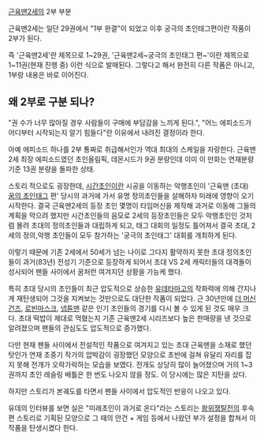 [[근육맨2세]]의 2부 부분

근육맨2세는 일단 29권에서 "1부 완결"이 되었고 이후 궁극의 초인태그편이란 작품이 2부가 된다.

즉 '근육맨2세'란 제목으로 1~29권, '근육맨2세~궁극의 초인태그 편~'이란 제목으로 1~11권(현재 진행 중) 이런 식으로 발매된다. 그렇다고 해서 완전히 다른 작품은 아니고, 1부랑 내용은 바로 이어진다.

== 왜 2부로 구분 되나? ==
"권 수가 너무 많아질 경우 사람들이 구매에 부담감을 느끼게 된다.", "어느 에피소드가 어디부터 시작되는지 알기 힘들다"란 이유에서 내려진 결정이라 한다.

아예 에피소드 하나를 2부 통짜로 취급해서인가 역대 최대의 스케일을 자랑한다. 근육맨2세 최장 에피소드였던 초인올림픽, 데몬시드가 9권 분량인데 이미 이 만화는 연재분량 기준 13권 분량을 돌파한 상태.

스토리 적으로도 굉장한데, [[시간초인]]이란 시공을 이동하는 악행초인이 '근육맨 (초대) [[꿈의 초인태그]] 편' 당시의 과거에 가서 유명 정의초인들을 살해하자 미래에 영향이 오기 시작한다. 결국 근육맨2세의 등장 초인 몇명이 타임머신을 제작해 과거로 이동해 그들의 계획을 막으려 했지만 시간초인들의 음모로 2세의 등장초인들은 모두 악행초인인 것처럼 몰려 초대의 정의초인들과 대립하게 되고, 태그 대회의 일정도 틀어져서 결국 초대, 2세의 정의,악행 초인들이 모두 참가하는 '궁극의 초인태그' 대회를 개최하게 된다.

이렇기 때문에 기존 2세에서 50세가 넘는 나이로 그다지 활약하지 못한 초대 정의초인들이 과거(83년) 전성기 기준으로 등장하게 되어서 초대 VS 2세 캐릭터들의 대격돌이 성사되어 팬들 사이에서 꿈처런 여겨지던 상황을 가능케 했다.

특히 초대 당시의 초인들이 최근 압도적으로 상승한 [[유데타마고]]의 작화력에 의해 간지나게 재탄생되어 그것을 지켜보는 것만으로도 대단한 작품이 되었다. 근 30년만에 [[더 머신건즈]], [[로빈마스크]], [[넵튠맨]] 같은 인기 초인들의 경기를 다시 볼 수 있게 된 것도 매우 크다. 초대 떡밥이 제대로 먹혔는지 기존 근육맨2세 시리즈보다 높은 판매량을 낸 것으로 알려졌으며 팬들의 관심도도 압도적으로 증가했다.

다만 현재 팬들 사이에서 전설적인 작품으로 여겨지고 있는 초대 근육맨을 소재로 했던 탓인가 연재 초중기 작가의 압박감이 굉장했던 모양으로 초반에 걸쳐 유달리 자리를 잡지 못해 전개가 오락가락하는 모습을 보였다. 전개도 상당히 많이 늘어졌으며 거의 1~3권까지 초인 레슬링 배틀은 한 번도 나오지 않을 정도. 이 당시에는 많은 지탄을 샀다.

하지만 스토리가 본궤도를 타면서 팬들 사이에서 압도적인 반응이 나오고 있다.

유데의 인터뷰를 보면 실은 "미래초인이 과거로 온다"라는 스토리는 [[왕위쟁탈전]]의 후속편 스토리로 기획된 모양으로 그 때의 안건 + 게임 등에서 나왔던 부가 설정을 합쳐서 이 작품을 탄생시켰다 한다.
